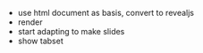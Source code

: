 :::notes
-   use html document as basis, convert to revealjs
-   render
-   start adapting to make slides
-   show tabset
:::
